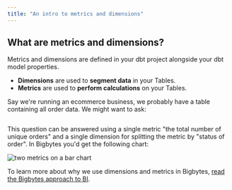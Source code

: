 ```yaml
---
title: "An intro to metrics and dimensions"
---
```


## What are metrics and dimensions?[](#what-are-metrics-and-dimensions "Direct link to What are metrics and dimensions?")

Metrics and dimensions are defined in your dbt project alongside your dbt model properties.

* **Dimensions** are used to **segment data** in your Tables.
* **Metrics** are used to **perform calculations** on your Tables.

Say we're running an ecommerce business, we probably have a table containing all order data. We might want to ask:

<Frame>
  <img src="/images/get-started/setup-bigbytes/data-question-fcb8af7318d2ac3fbc99c7332cbd4fc6.jpg" alt=""/>
</Frame>

This question can be answered using a single metric "the total number of unique orders" and a single dimension for splitting the metric by "status of order". In Bigbytes you'd get the following chart:

<Frame>
  <img src="/images/get-started/setup-bigbytes/metric-on-bar-chart-7ee3b21168033d15be62c95cd94c7853.png" alt="two metrics on a bar chart"/>
</Frame>

To learn more about why we use dimensions and metrics in Bigbytes, [read the Bigbytes approach to BI](/best-practice/bigbytes-way).

